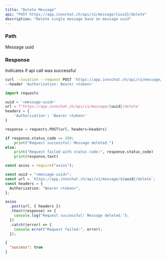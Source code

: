 ```yaml
---
title: "Delete Message"
api: "POST https://app.innochat.ch/api/v1/message/{uuid}/delete"
description: "Delete single message base on message uuid"
---
```


### Path

<ParamField path="uuid" type="string" required>
  Message uuid
</ParamField>

### Response

<ResponseField name="success" type="boolean">
  Indicates if api call was successful
</ResponseField>

<RequestExample>

```bash Curl
curl --location --request POST 'https://app.innochat.ch/api/v1/message/{uuid}/delete' \
--header 'Authorization: Bearer <token>'
```

```py Python
import requests

uuid = '<message-uuid>'
url = f'https://app.innochat.ch/api/v1/message/{uuid}/delete'
headers = {
    'Authorization': 'Bearer <token>'
}

response = requests.POST(url, headers=headers)

if response.status_code == 200:
    print("Request successful! Message deleted.")
else:
    print("Request failed with status code:", response.status_code)
    print(response.text)
```

```ts JavaScript
const axios = require("axios");

const uuid = "<message-uuid>";
const url = `https://app.innochat.ch/api/v1/message/${uuid}/delete`;
const headers = {
  Authorization: "Bearer <token>",
};

axios
  .post(url, { headers })
  .then((response) => {
    console.log("Request successful! Message deleted.");
  })
  .catch((error) => {
    console.error("Request failed:", error);
  });
```

</RequestExample>

<ResponseExample>

```json Response
{
  "success": true
}
```

</ResponseExample>
